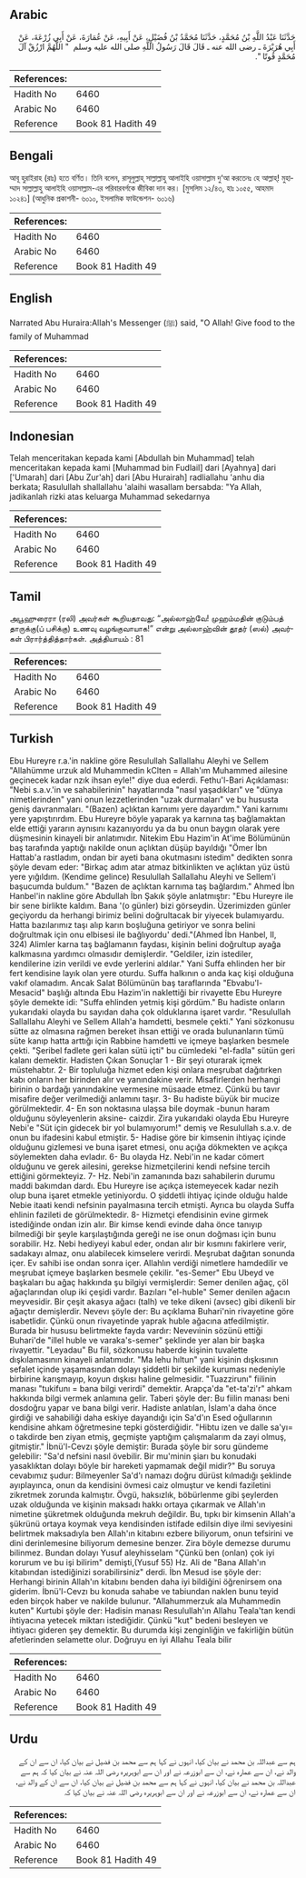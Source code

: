 ## Arabic


<div dir="rtl" lang="ar" style={{fontSize:'larger',backgroundColor:'#f8f9fa',padding:20}}>
حَدَّثَنَا عَبْدُ اللَّهِ بْنُ مُحَمَّدٍ، حَدَّثَنَا مُحَمَّدُ بْنُ فُضَيْلٍ، عَنْ أَبِيهِ، عَنْ عُمَارَةَ، عَنْ أَبِي زُرْعَةَ، عَنْ أَبِي هُرَيْرَةَ ـ رضى الله عنه ـ قَالَ قَالَ رَسُولُ اللَّهِ صلى الله عليه وسلم ‏ "‏ اللَّهُمَّ ارْزُقْ آلَ مُحَمَّدٍ قُوتًا ‏"‏‏.‏
</div>
<div style={{backgroundColor:'#f8f9fa',padding:20, marginBottom: 10}}><table> <thead> <tr> <th>References:</th> <th></th> </tr> </thead> <tbody><tr><td>Hadith No</td><td>6460</td></tr><tr><td>Arabic No</td><td>6460</td></tr><tr><td>Reference</td><td>Book 81 Hadith 49</td></tr></tbody></table></div>

## Bengali


<div dir="ltr" lang="bn" style={{fontSize:'larger',backgroundColor:'#f8f9fa',padding:20}}>
আবূ হুরাইরাহ (রাঃ) হতে বর্ণিত। তিনি বলেন, রাসূলুল্লাহ্ সাল্লাল্লাহু আলাইহি ওয়াসাল্লাম দু‘আ করতেনঃ হে আল্লাহ্! মুহাম্মাদ সাল্লাল্লাহু আলাইহি ওয়াসাল্লাম-এর পরিবারবর্গকে জীবিকা দান কর। [মুসলিম ১২/৪৩, হাঃ ১০৫৫, আহমাদ ১০২৪১] (আধুনিক প্রকাশনী- ৬০১০, ইসলামিক ফাউন্ডেশন- ৬০১৬)
</div>
<div style={{backgroundColor:'#f8f9fa',padding:20, marginBottom: 10}}><table> <thead> <tr> <th>References:</th> <th></th> </tr> </thead> <tbody><tr><td>Hadith No</td><td>6460</td></tr><tr><td>Arabic No</td><td>6460</td></tr><tr><td>Reference</td><td>Book 81 Hadith 49</td></tr></tbody></table></div>

## English


<div dir="ltr" lang="en" style={{fontSize:'larger',backgroundColor:'#f8f9fa',padding:20}}>
Narrated Abu Huraira:Allah's Messenger (ﷺ) said, "O Allah! Give food to the family of Muhammad
</div>
<div style={{backgroundColor:'#f8f9fa',padding:20, marginBottom: 10}}><table> <thead> <tr> <th>References:</th> <th></th> </tr> </thead> <tbody><tr><td>Hadith No</td><td>6460</td></tr><tr><td>Arabic No</td><td>6460</td></tr><tr><td>Reference</td><td>Book 81 Hadith 49</td></tr></tbody></table></div>

## Indonesian


<div dir="ltr" lang="id" style={{fontSize:'larger',backgroundColor:'#f8f9fa',padding:20}}>
Telah menceritakan kepada kami [Abdullah bin Muhammad] telah menceritakan kepada kami [Muhammad bin Fudlail] dari [Ayahnya] dari ['Umarah] dari [Abu Zur'ah] dari [Abu Hurairah] radliallahu 'anhu dia berkata; Rasulullah shallallahu 'alaihi wasallam bersabda: "Ya Allah, jadikanlah rizki atas keluarga Muhammad sekedarnya
</div>
<div style={{backgroundColor:'#f8f9fa',padding:20, marginBottom: 10}}><table> <thead> <tr> <th>References:</th> <th></th> </tr> </thead> <tbody><tr><td>Hadith No</td><td>6460</td></tr><tr><td>Arabic No</td><td>6460</td></tr><tr><td>Reference</td><td>Book 81 Hadith 49</td></tr></tbody></table></div>

## Tamil


<div dir="ltr" lang="ta" style={{fontSize:'larger',backgroundColor:'#f8f9fa',padding:20}}>
அபூஹுரைரா (ரலி) அவர்கள் கூறியதாவது: “அல்லாஹ்வே! முஹம்மதின் குடும்பத் தாருக்கு(ப் பசிக்கு) உணவு வழங்குவாயாக!” என்று அல்லாஹ்வின் தூதர் (ஸல்) அவர்கள் பிரார்த்தித்தார்கள். அத்தியாயம் : 81
</div>
<div style={{backgroundColor:'#f8f9fa',padding:20, marginBottom: 10}}><table> <thead> <tr> <th>References:</th> <th></th> </tr> </thead> <tbody><tr><td>Hadith No</td><td>6460</td></tr><tr><td>Arabic No</td><td>6460</td></tr><tr><td>Reference</td><td>Book 81 Hadith 49</td></tr></tbody></table></div>

## Turkish


<div dir="ltr" lang="tr" style={{fontSize:'larger',backgroundColor:'#f8f9fa',padding:20}}>
Ebu Hureyre r.a.'in nakline göre Resulullah Sallallahu Aleyhi ve Sellem "Allahümme urzuk ald Muhammedin kClten = Allah'ım Muhammed ailesine geçinecek kadar nzık ihsan eyle!" diye dua ederdi. Fethu'l-Bari Açıklaması: "Nebi s.a.v.'in ve sahabilerinin" hayatlarında "nasıl yaşadıkları" ve "dünya nimetlerinden" yani onun lezzetlerinden "uzak durmaları" ve bu hususta geniş davranmaları. "(Bazen) açlıktan karnımı yere dayardım." Yani karnımı yere yapıştırırdım. Ebu Hureyre böyle yaparak ya karnına taş bağlamaktan elde ettiği yararın aynısını kazanıyordu ya da bu onun baygın olarak yere düşmesinin kinayeli bir anlatımıdır. Nitekim Ebu Hazim'in At'ime Bölümünün baş tarafında yaptığı nakilde onun açlıktan düşüp bayıldığı "Ömer İbn Hattab'a rastladım, ondan bir ayeti bana okutmasını istedim" dedikten sonra şöyle devam eder: "Birkaç adım atar atmaz bitkinlikten ve açlıktan yüz üstü yere yığıldım. (Kendime gelince) Resulullah Sallallahu Aleyhi ve Sellem'i başucumda buldum." "Bazen de açlıktan karnıma taş bağlardım." Ahmed İbn Hanbel'in nakline göre Abdullah İbn Şakık şöyle anlatmıştır: "Ebu Hureyre ile bir sene birlikte kaldım. Bana '(o günler) bizi görseydin. Üzerimizden günler geçiyordu da herhangi birimiz belini doğrultacak bir yiyecek bulamıyardu. Hatta bazılarımız taşı alıp karın boşluğuna getiriyor ve sonra belini doğrultmak için onu elbisesi ile bağlıyordu' dedi."(Ahmed İbn Hanbel, II, 324) Alimler karna taş bağlamanın faydası, kişinin belini doğrultup ayağa kalkmasına yardımcı olmasıdır demişlerdir. "Geldiler, izin istediler, kendilerine izin verildi ve evde yerlerini aldılar." Yani Suffa ehlinden her bir fert kendisine layık olan yere oturdu. Suffa halkının o anda kaç kişi olduğuna vakıf olamadım. Ancak Salat Bölümünün baş taraflarında "Ebvabu'l-Mesacid" başlığı altında Ebu Hazim'in naklettiği bir rivayette Ebu Hureyre şöyle demekte idi: "Suffa ehlinden yetmiş kişi gördüm." Bu hadiste onların yukarıdaki olayda bu sayıdan daha çok olduklarına işaret vardır. "Resulullah Sallallahu Aleyhi ve Sellem Allah'a hamdetti, besmele çekti." Yani sözkonusu sütte az olmasına rağmen bereket ihsan ettiği ve orada bulunanların tümü süte kanıp hatta arttığı için Rabbine hamdetti ve içmeye başlarken besmele çekti. "Şeribel fadlete geri kalan sütü içti" bu cümledeki "el-fadla" sütün geri kalanı demektir. Hadisten Çıkan Sonuçlar 1 - Bir şeyi oturarak içmek müstehabtır. 2- Bir topluluğa hizmet eden kişi onlara meşrubat dağıtırken kabı onların her birinden alır ve yanındakine verir. Misafirlerden herhangi birinin o bardağı yanındakine vermesine müsaade etmez. Çünkü bu tavır misafire değer verilmediği anlamını taşır. 3- Bu hadiste büyük bir mucize görülmektedir. 4- En son noktasına ulaşsa bile doymak -bunun haram olduğunu söyleyenlerin aksine- caizdir. Zira yukarıdaki olayda Ebu Hureyre Nebi'e "Süt için gidecek bir yol bulamıyorum!" demiş ve Resulullah s.a.v. de onun bu ifadesini kabul etmiştir. 5- Hadise göre bir kimsenin ihtiyaç içinde olduğunu gizlemesi ve buna işaret etmesi, onu açığa dökmekten ve açıkça söylemekten daha evladır. 6- Bu olayda Hz. Nebi'in ne kadar cömert olduğunu ve gerek ailesini, gerekse hizmetçilerini kendi nefsine tercih ettiğini görmekteyiz. 7- Hz. Nebi'in zamanında bazı sahabilerin durumu maddi bakımdan dardı. Ebu Hureyre ise açıkça istemeyecek kadar nezih olup buna işaret etmekle yetiniyordu. O şiddetli ihtiyaç içinde olduğu halde Nebie itaati kendi nefsinin payalmasına tercih etmişti. Ayrıca bu olayda Suffa ehlinin fazileti de görülmektedir. 8- Hizmetçi efendisinin evine girmek istediğinde ondan izin alır. Bir kimse kendi evinde daha önce tanıyıp bilmediği bir şeyle karşılaştığında gereği ne ise onun doğması için bunu sorabilir. Hz. Nebi hediyeyi kabul eder, ondan alır bir kısmını fakirlere verir, sadakayı almaz, onu alabilecek kimselere verirdi. Meşrubat dağıtan sonunda içer. Ev sahibi ise ondan sonra içer. Allahlın verdiği nimetlere hamdedilir ve meşrubat içmeye başlarken besmele çekilir. "es-Semer" Ebu Ubeyd ve başkaları bu ağaç hakkında şu bilgiyi vermişlerdir: Semer denilen ağaç, çöl ağaçlarından olup iki çeşidi vardır. Bazıları "el-huble" Semer denilen ağacın meyvesidir. Bir çeşit akasya ağacı (talh) ve teke dikeni (avsec) gibi dikenli bir ağaçtır demişlerdir. Nevevı şöyle der: Bu açıklama Buhari'nin rivayetine göre isabetlidir. Çünkü onun rivayetinde yaprak huble ağacına atfedilmiştir. Burada bir hususu belirtmekte fayda vardır: Nevevıinin sözünü ettiği Buhari'de "illel huble ve varaka's-semer" şeklinde yer alan bir başka rivayettir. "Leyadau" Bu fiil, sözkonusu haberde kişinin tuvalette dışkılamasının kinayeli anlatımıdır. "Ma lehu hıltun" yani kişinin dışkısının sefalet içinde yaşamasından dolayı şiddetli bir şekilde kuruması nedeniyle birbirine karışmayıp, koyun dışkısı haline gelmesidir. "Tuazzirunı" fiilinin manası "tukifunı = bana bilgi verirdi" demektir. Arapça'da "et-ta'zi'r" ahkam hakkında bilgi vermek anlamına gelir. Taberi şöyle der: Bu fiilin manası beni dosdoğru yapar ve bana bilgi verir. Hadiste anlatılan, İslam'a daha önce girdiği ve sahabiliği daha eskiye dayandığı için Sa'd'ın Esed oğullarının kendisine ahkam öğretmesine tepki gösterdiğidir. "Hibtu izen ve dalle sa'yı= o takdirde ben ziyan etmiş, geçmişte yaptığım çalışmalarım da zayi olmuş, gitmiştir." İbnü'l-Cevzı şöyle demiştir: Burada şöyle bir soru gündeme gelebilir: "Sa'd nefsini nasıl övebilir. Bir mu'minin şiarı bu konudaki yasaklıktan dolayı böyle bir hareketi yapmamak değil midir?" Bu soruya cevabımız şudur: Bilmeyenler Sa'd'ı namazı doğru dürüst kılmadığı şeklinde ayıplayınca, onun da kendisini övmesi caiz olmuştur ve kendi faziletini zikretmek zorunda kalmıştır. Övgü, haksızlık, böbürlenme gibi şeylerden uzak olduğunda ve kişinin maksadı hakkı ortaya çıkarmak ve Allah'ın nimetine şükretmek olduğunda mekruh değildir. Bu, tıpkı bir kimsenin Allah'a şükrünü ortaya koymak veya kendisinden istifade edilsin diye ilmi seviyesini belirtmek maksadıyla ben Allah'ın kitabını ezbere biliyorum, onun tefsirini ve dini derinlemesine biliyorum demesine benzer. Zira böyle demezse durumu bilinmez. Bundan dolayı Yusuf aleyhisselam "Çünkü ben (onlan) çok iyi korurum ve bu işi bilirim" demişti,(Yusuf 55) Hz. Ali de "Bana Allah'ın kitabından istediğinizi sorabilirsiniz" derdi. İbn Mesud ise şöyle der: Herhangi birinin Allah'ın kitabını benden daha iyi bildiğini öğrenirsem ona giderim. İbnü'l-Cevzı bu konuda sahabe ve tabiundan naklen bunu teyid eden birçok haber ve nakilde bulunur. "Allahummerzuk ala Muhammedin kuten" Kurtubi şöyle der: Hadisin manası Resulullah'ın Allahu Teala'tan kendi ihtiyacına yetecek miktarı istediğidir. Çünkü "kut" bedeni besleyen ve ihtiyacı gideren şey demektir. Bu durumda kişi zenginliğin ve fakirliğin bütün afetlerinden selamette olur. Doğruyu en iyi Allahu Teala bilir
</div>
<div style={{backgroundColor:'#f8f9fa',padding:20, marginBottom: 10}}><table> <thead> <tr> <th>References:</th> <th></th> </tr> </thead> <tbody><tr><td>Hadith No</td><td>6460</td></tr><tr><td>Arabic No</td><td>6460</td></tr><tr><td>Reference</td><td>Book 81 Hadith 49</td></tr></tbody></table></div>

## Urdu


<div dir="rtl" lang="ur" style={{fontSize:'larger',backgroundColor:'#f8f9fa',padding:20}}>
ہم سے عبداللہ بن محمد نے بیان کیا، انہوں نے کہا ہم سے محمد بن فضیل نے بیان کیا، ان سے ان کے والد نے، ان سے عمارہ نے، ان سے ابوزرعہ نے اور ان سے ابوہریرہ رضی اللہ عنہ نے بیان کیا کہ ہم سے عبداللہ بن محمد نے بیان کیا، انہوں نے کہا ہم سے محمد بن فضیل نے بیان کیا، ان سے ان کے والد نے، ان سے عمارہ نے، ان سے ابوزرعہ نے اور ان سے ابوہریرہ رضی اللہ عنہ نے بیان کیا کہ
</div>
<div style={{backgroundColor:'#f8f9fa',padding:20, marginBottom: 10}}><table> <thead> <tr> <th>References:</th> <th></th> </tr> </thead> <tbody><tr><td>Hadith No</td><td>6460</td></tr><tr><td>Arabic No</td><td>6460</td></tr><tr><td>Reference</td><td>Book 81 Hadith 49</td></tr></tbody></table></div>
